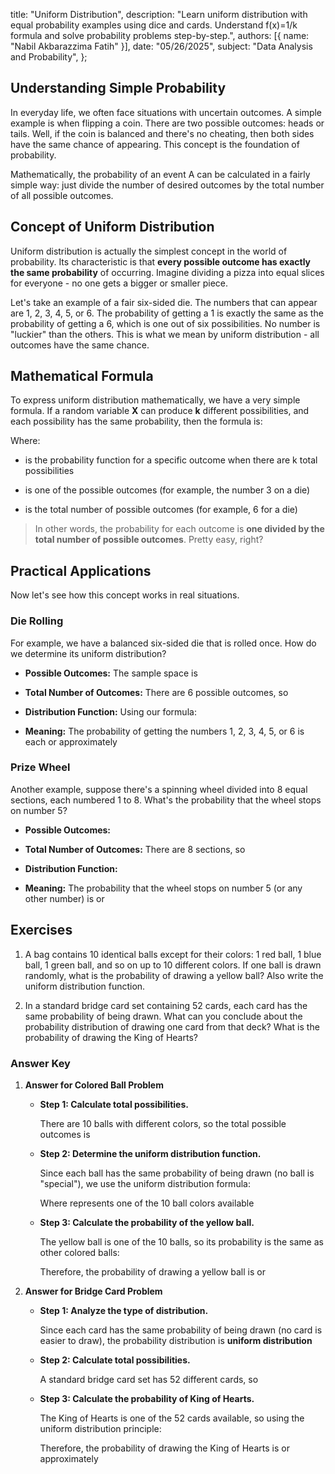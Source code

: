   title: "Uniform Distribution",
  description: "Learn uniform distribution with equal probability examples using dice and cards. Understand f(x)=1/k formula and solve probability problems step-by-step.",
  authors: [{ name: "Nabil Akbarazzima Fatih" }],
  date: "05/26/2025",
  subject: "Data Analysis and Probability",
};

## Understanding Simple Probability

In everyday life, we often face situations with uncertain outcomes. A simple example is when flipping a coin. There are two possible outcomes: heads or tails. Well, if the coin is balanced and there's no cheating, then both sides have the same chance of appearing. This concept is the foundation of probability.

Mathematically, the probability of an event A can be calculated in a fairly simple way: just divide the number of desired outcomes by the total number of all possible outcomes.

<BlockMath math="P(A) = \frac{n(A)}{n(S)}" />

## Concept of Uniform Distribution

Uniform distribution is actually the simplest concept in the world of probability. Its characteristic is that **every possible outcome has exactly the same probability** of occurring. Imagine dividing a pizza into equal slices for everyone - no one gets a bigger or smaller piece.

Let's take an example of a fair six-sided die. The numbers that can appear are 1, 2, 3, 4, 5, or 6. The probability of getting a 1 is exactly the same as the probability of getting a 6, which is one out of six possibilities. No number is "luckier" than the others. This is what we mean by uniform distribution - all outcomes have the same chance.

## Mathematical Formula

To express uniform distribution mathematically, we have a very simple formula. If a random variable **X** can produce **k** different possibilities, and each possibility has the same probability, then the formula is:

<BlockMath math="f(x;k) = \frac{1}{k}" />

Where:

- <InlineMath math="f(x;k)" /> is the probability function for a specific outcome when there are k total possibilities

- <InlineMath math="x" /> is one of the possible outcomes (for example, the number 3 on a die)

- <InlineMath math="k" /> is the total number of possible outcomes (for example, 6 for a die)

> In other words, the probability for each outcome is **one divided by the total number of possible outcomes**. Pretty easy, right?

## Practical Applications

Now let's see how this concept works in real situations.

### Die Rolling

For example, we have a balanced six-sided die that is rolled once. How do we determine its uniform distribution?

- **Possible Outcomes:** The sample space is <InlineMath math="\{1, 2, 3, 4, 5, 6\}" />

- **Total Number of Outcomes:** There are 6 possible outcomes, so <InlineMath math="k=6" />

- **Distribution Function:** Using our formula:

  <BlockMath math="f(x;6) = \frac{1}{6}" />

- **Meaning:** The probability of getting the numbers 1, 2, 3, 4, 5, or 6 is each <InlineMath math="\frac{1}{6}" /> or approximately <InlineMath math="16{,}67\%" />

### Prize Wheel

Another example, suppose there's a spinning wheel divided into 8 equal sections, each numbered 1 to 8. What's the probability that the wheel stops on number 5?

- **Possible Outcomes:** <InlineMath math="\{1, 2, 3, 4, 5, 6, 7, 8\}" />

- **Total Number of Outcomes:** There are 8 sections, so <InlineMath math="k=8" />

- **Distribution Function:**

  <BlockMath math="f(x;8) = \frac{1}{8}" />

- **Meaning:** The probability that the wheel stops on number 5 (or any other number) is <InlineMath math="\frac{1}{8}" /> or <InlineMath math="12{,}5\%" />

## Exercises

1. A bag contains 10 identical balls except for their colors: 1 red ball, 1 blue ball, 1 green ball, and so on up to 10 different colors. If one ball is drawn randomly, what is the probability of drawing a yellow ball? Also write the uniform distribution function.

2. In a standard bridge card set containing 52 cards, each card has the same probability of being drawn. What can you conclude about the probability distribution of drawing one card from that deck? What is the probability of drawing the King of Hearts?

### Answer Key

1. **Answer for Colored Ball Problem**

    - **Step 1: Calculate total possibilities.**
    
      There are 10 balls with different colors, so the total possible outcomes is <InlineMath math="k=10" />
    
    - **Step 2: Determine the uniform distribution function.**
    
      Since each ball has the same probability of being drawn (no ball is "special"), we use the uniform distribution formula:
      
      <BlockMath math="f(x;10) = \frac{1}{10}" />
      
      Where <InlineMath math="x" /> represents one of the 10 ball colors available
    
    - **Step 3: Calculate the probability of the yellow ball.**
    
      The yellow ball is one of the 10 balls, so its probability is the same as other colored balls:
      
      <BlockMath math="P(\text{Yellow Ball}) = \frac{1}{10}" />
      
      Therefore, the probability of drawing a yellow ball is **<InlineMath math="\frac{1}{10}" />** or **<InlineMath math="10\%" />**

2. **Answer for Bridge Card Problem**

    - **Step 1: Analyze the type of distribution.**
    
      Since each card has the same probability of being drawn (no card is easier to draw), the probability distribution is **uniform distribution**
    
    - **Step 2: Calculate total possibilities.**
    
      A standard bridge card set has 52 different cards, so <InlineMath math="k=52" />
    
    - **Step 3: Calculate the probability of King of Hearts.**
    
      The King of Hearts is one of the 52 cards available, so using the uniform distribution principle:
      
      <BlockMath math="P(\text{King of Hearts}) = \frac{1}{52}" />
      
      Therefore, the probability of drawing the King of Hearts is **<InlineMath math="\frac{1}{52}" />** or approximately **<InlineMath math="1{,}92\%" />**